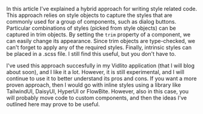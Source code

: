 In this article I've explained a hybrid approach for writing style related code. This approach relies on
style objects to capture the styles that are commonly used for a group of components, such as dialog buttons.
Particular combinations of styles (picked from style objects) can be captured in trim objects. By setting the
`trim` property of a component, we can easily change its appearance. Since trim objects are type-checked, we
can't forget to apply any of the required styles. Finally, intrinsic styles can be placed in a .scss file.
I still find this useful, but you don't have to.

I've used this approach succesfully in my Vidlito application (that I will blog about soon), and I like it a lot.
However, it is still experimental, and I will continue to use it to better understand its pros and cons.
If you want a more proven approach, then I would go with inline styles using a library like TailwindUI, DaisyUI,
HyperUI or FlowBite. However, also in this case, you will probably move code to custom components, and then
the ideas I've outlined here may prove to be useful.

